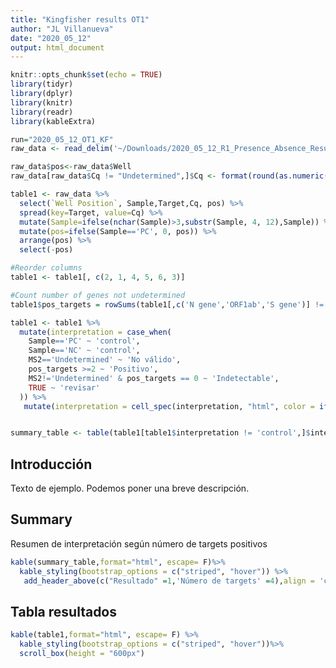 ```yaml
---
title: "Kingfisher results OT1"
author: "JL Villanueva"
date: "2020_05_12"
output: html_document
---
```


```r
knitr::opts_chunk$set(echo = TRUE)
library(tidyr)
library(dplyr)
library(knitr)
library(readr)
library(kableExtra)

run="2020_05_12_OT1_KF"
raw_data <- read_delim('~/Downloads/2020_05_12_R1_Presence_Absence_Result.csv', ",", escape_double = FALSE, trim_ws = TRUE, skip = 20)

raw_data$pos<-raw_data$Well
raw_data[raw_data$Cq != "Undetermined",]$Cq <- format(round(as.numeric(raw_data[raw_data$Cq != "Undetermined",]$Cq),digits=2))

table1 <- raw_data %>%
  select(`Well Position`, Sample,Target,Cq, pos) %>%
  spread(key=Target, value=Cq) %>%
  mutate(Sample=ifelse(nchar(Sample)>3,substr(Sample, 4, 12),Sample)) %>%
  mutate(pos=ifelse(Sample=='PC', 0, pos)) %>%
  arrange(pos) %>%
  select(-pos)

#Reorder columns
table1 <- table1[, c(2, 1, 4, 5, 6, 3)]

#Count number of genes not undetermined
table1$pos_targets = rowSums(table1[,c('N gene','ORF1ab','S gene')] != 'Undetermined')

table1 <- table1 %>%
  mutate(interpretation = case_when(
    Sample=='PC' ~ 'control',
    Sample=='NC' ~ 'control',
    MS2=='Undetermined' ~ 'No válido',
    pos_targets >=2 ~ 'Positivo',
    MS2!='Undetermined' & pos_targets == 0 ~ 'Indetectable',
    TRUE ~ 'revisar'
  )) %>%
   mutate(interpretation = cell_spec(interpretation, "html", color = ifelse(interpretation == "revisar", "red", "black")))


summary_table <- table(table1[table1$interpretation != 'control',]$interpretation, pos_targets = factor(table1[table1$interpretation != 'control',]$pos_targets, levels=0:3))

```

## Introducción
Texto de ejemplo. Podemos poner una breve descripción.

## Summary
Resumen de interpretación según número de targets positivos
```r
kable(summary_table,format="html", escape= F)%>%
  kable_styling(bootstrap_options = c("striped", "hover")) %>%
   add_header_above(c("Resultado" =1,'Número de targets' =4),align = 'center')
```

## Tabla resultados
```r
kable(table1,format="html", escape= F) %>%
  kable_styling(bootstrap_options = c("striped", "hover"))%>%
  scroll_box(height = "600px")
```
